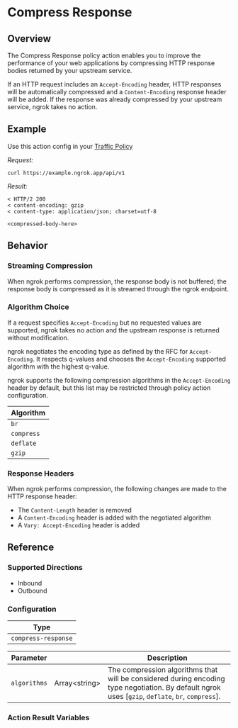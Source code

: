 
# Compress Response

## Overview

The Compress Response policy action enables you to improve the performance of your web applications
by compressing HTTP response bodies returned by your upstream service.

If an HTTP request includes an `Accept-Encoding` header, HTTP responses will be
automatically compressed and a `Content-Encoding` response header will be
added. If the response was already compressed by your upstream service, ngrok
takes no action.

## Example

Use this action config in your [Traffic Policy](/docs/http/traffic-policy/index.mdx)

<ExampleHTTP />

_Request:_

```shell
curl https://example.ngrok.app/api/v1
```

_Result:_

```shell
< HTTP/2 200
< content-encoding: gzip
< content-type: application/json; charset=utf-8

<compressed-body-here>
```

## Behavior

### Streaming Compression

When ngrok performs compression, the response body is not buffered; the
response body is compressed as it is streamed through the ngrok endpoint.

### Algorithm Choice

If a request specifies `Accept-Encoding` but no requested values are supported,
ngrok takes no action and the upstream response is returned without
modification.

ngrok negotiates the encoding type as defined by the RFC for `Accept-Encoding`.
It respects q-values and chooses the `Accept-Encoding` supported algorithm with
the highest q-value.

ngrok supports the following compression algorithms in the `Accept-Encoding`
header by default, but this list may be restricted through policy action configuration.

| Algorithm  |
| ---------- |
| `br`       |
| `compress` |
| `deflate`  |
| `gzip`     |

### Response Headers

When ngrok performs compression, the following changes are made to
the HTTP response header:

- The `Content-Length` header is removed
- A `Content-Encoding` header is added with the negotiated algorithm
- A `Vary: Accept-Encoding` header is added

## Reference

### Supported Directions

- Inbound
- Outbound

### Configuration

| Type                |
| ------------------- |
| `compress-response` |

| Parameter    | &nbsp;              | Description                                                                                                                                       |
| ------------ | ------------------- | ------------------------------------------------------------------------------------------------------------------------------------------------- |
| `algorithms` | Array&lt;string&gt; | The compression algorithms that will be considered during encoding type negotiation. By default ngrok uses [`gzip`, `deflate`, `br`, `compress`]. |

### Action Result Variables

<ActionDescription />
<ActionResultVariables />
